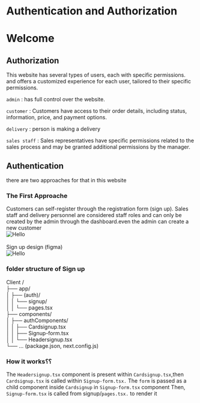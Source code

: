 

# Authentication and Authorization


# Welcome
## Authorization
This website has several types of users, each with specific permissions.
and offers a customized experience for each user, tailored to their specific permissions.

`admin` : has full control over the website.

`customer` : Customers have access to their order details, including status, information, price, and payment options.

`delivery` : person is making a delivery

`sales staff` : Sales representatives have specific permissions related to the sales process and may be granted additional permissions by the manager.

## Authentication
there are two approaches for that in this website

### The First Approache
Customers can self-register through the registration form (sign up). Sales staff and delivery personnel are considered staff roles and can only be created by the admin through the dashboard.even the admin can create a new customer 
<br />
<Image src="/first approche.drawio (8).svg" alt="Hello" width={3000} height={2000} />
<br />
<br />
Sign up design (figma)
 <br />
<Image src="/Sign Up.svg" alt="Hello" width={2000} height={2000} />


### folder structure of Sign up  

Client / <br />
├── app/ <br />
│   ├── (auth)/ <br />
│   │   └── signup/ <br />
│   │       └── pages.tsx <br />
├── components/ <br />
│   ├── authComponents/ <br />
│   │   ├── Cardsignup.tsx <br />
│   │   ├── Signup-form.tsx <br />
│   │   └── Headersignup.tsx <br />
└── ... (package.json, next.config.js) <br />
### How it works؟؟

The   `Headersignup.tsx` component is present within `Cardsignup.tsx`,then `Cardsignup.tsx` is called within `Signup-form.tsx.` The `form` is passed as a child component inside `Cardsignup` in `Signup-form.tsx`  component  Then, `Signup-form.tsx` is called from signup/`pages.tsx.`  to render it

